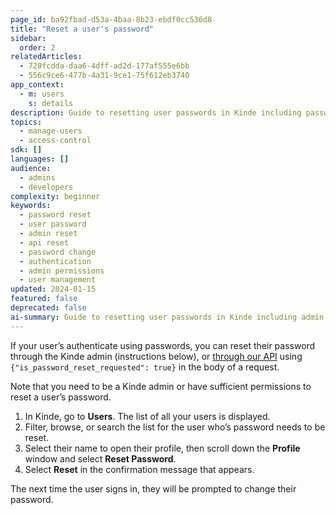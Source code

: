 ```yaml
---
page_id: ba92fbad-d53a-4baa-8b23-ebdf0cc536d8
title: "Reset a user's password"
sidebar:
  order: 2
relatedArticles:
  - 720fcdda-daa6-4dff-ad2d-177af555e6bb
  - 556c9ce6-477b-4a31-9ce1-75f612eb3740
app_context:
  - m: users
    s: details
description: Guide to resetting user passwords in Kinde including password reset workflows, temporary passwords, and user authentication management.
topics:
  - manage-users
  - access-control
sdk: []
languages: []
audience:
  - admins
  - developers
complexity: beginner
keywords:
  - password reset
  - user password
  - admin reset
  - api reset
  - password change
  - authentication
  - admin permissions
  - user management
updated: 2024-01-15
featured: false
deprecated: false
ai-summary: Guide to resetting user passwords in Kinde including admin interface and API methods for password management and user access control.
---
```


If your user’s authenticate using passwords, you can reset their password through the Kinde admin (instructions below), or [through our API](/kinde-apis/management#tag/users/patch/api/v1/user) using `{"is_password_reset_requested": true}` in the body of a request.

Note that you need to be a Kinde admin or have sufficient permissions to reset a user’s password.

1. In Kinde, go to **Users**. The list of all your users is displayed.
2. Filter, browse, or search the list for the user who’s password needs to be reset.
3. Select their name to open their profile, then scroll down the **Profile** window and select **Reset Password**.
4. Select **Reset** in the confirmation message that appears.

The next time the user signs in, they will be prompted to change their password.
